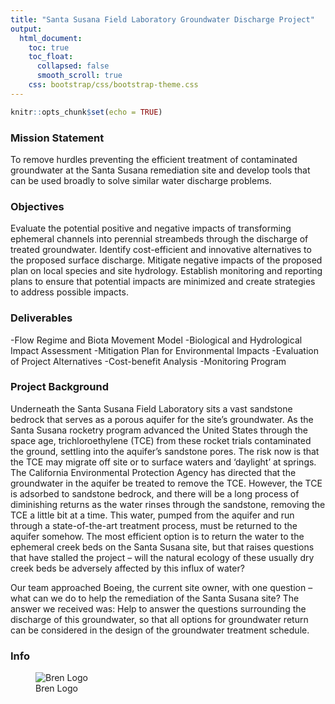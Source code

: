 ```yaml
---
title: "Santa Susana Field Laboratory Groundwater Discharge Project"
output:
  html_document:
    toc: true
    toc_float:
      collapsed: false
      smooth_scroll: true
    css: bootstrap/css/bootstrap-theme.css
--- 
```


```r
knitr::opts_chunk$set(echo = TRUE)
```

### Mission Statement

To remove hurdles preventing the efficient treatment of contaminated groundwater at the Santa Susana remediation site and develop tools that can be used broadly to solve similar water discharge problems.

### Objectives
Evaluate the potential positive and negative impacts of transforming ephemeral channels into perennial streambeds through the discharge of treated groundwater.
Identify cost-efficient and innovative alternatives to the proposed surface discharge.
Mitigate negative impacts of the proposed plan on local species and site hydrology.
Establish monitoring and reporting plans to ensure that potential impacts are minimized and create strategies to address possible impacts.

### Deliverables
-Flow Regime and Biota Movement Model
-Biological and Hydrological Impact Assessment
-Mitigation Plan for Environmental Impacts
-Evaluation of Project Alternatives
-Cost-benefit Analysis
-Monitoring Program

### Project Background
Underneath the Santa Susana Field Laboratory sits a vast sandstone bedrock that serves as a porous aquifer for the site’s groundwater. As the Santa Susana rocketry program advanced the United States through the space age, trichloroethylene (TCE) from these rocket trials contaminated the ground, settling into the aquifer’s sandstone pores. The risk now is that the TCE may migrate off site or to surface waters and ‘daylight’ at springs. The California Environmental Protection Agency has directed that the groundwater in the aquifer be treated to remove the TCE. However, the TCE is adsorbed to sandstone bedrock, and there will be a long process of diminishing returns as the water rinses through the sandstone, removing the TCE a little bit at a time. This water, pumped from the aquifer and run through a state-of-the-art treatment process, must be returned to the aquifer somehow. The most efficient option is to return the water to the ephemeral creek beds on the Santa Susana site, but that raises questions that have stalled the project -- will the natural ecology of these usually dry creek beds be adversely affected by this influx of water? 

Our team approached Boeing, the current site owner, with one question -- what can we do to help the remediation of the Santa Susana site? The answer we received was: Help to answer the questions surrounding the discharge of this groundwater, so that all options for groundwater return can be considered in the design of the groundwater treatment schedule.

### Info
![Bren Logo](images/brenlogo.png) 

